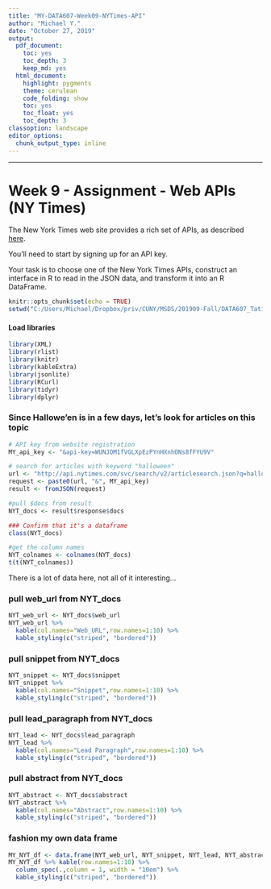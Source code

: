 ```yaml
---
title: "MY-DATA607-Week09-NYTimes-API"
author: "Michael Y."
date: "October 27, 2019"
output:
  pdf_document:
    toc: yes
    toc_depth: 3
    keep_md: yes
  html_document:
    highlight: pygments
    theme: cerulean
    code_folding: show
    toc: yes
    toc_float: yes
    toc_depth: 3
classoption: landscape
editor_options:
  chunk_output_type: inline
---
```

<style>
  .main-container {
    max-width: 1200px !important;
  }
</style>
---

# Week 9 - Assignment - Web APIs (NY Times)

The New York Times web site provides a rich set of APIs, as described [here](http://developer.nytimes.com/docs).

You’ll need to start by signing up for an API key.

Your task is to choose one of the New York Times APIs, construct an interface in R to read in the JSON data, and transform it into an R DataFrame. 


```r
knitr::opts_chunk$set(echo = TRUE)
setwd("C:/Users/Michael/Dropbox/priv/CUNY/MSDS/201909-Fall/DATA607_Tati_Andy/20191027_Week09")
```


#### Load libraries
```r
library(XML)
library(rlist)
library(knitr)
library(kableExtra)
library(jsonlite)
library(RCurl)
library(tidyr)
library(dplyr)
```



### Since Hallowe'en is in a few days, let's look for articles on this topic
```r

# API key from website registration
MY_api_key <- "&api-key=WUNJOM1fVGLXpEzPYnHXnhONs8fFYU9V"

# search for articles with keyword "halloween"
url <- "http://api.nytimes.com/svc/search/v2/articlesearch.json?q=halloween"
request <- paste0(url, "&", MY_api_key)
result <- fromJSON(request)

```

```r

#pull $docs from result
NYT_docs <- result$response$docs

### Confirm that it's a dataframe
class(NYT_docs)

#get the column names
NYT_colnames <- colnames(NYT_docs)
t(t(NYT_colnames))
```

There is a lot of data here, not all of it interesting...

### pull web_url from NYT_docs
```r
NYT_web_url <- NYT_docs$web_url
NYT_web_url %>% 
  kable(col.names="Web_URL",row.names=1:10) %>%  
  kable_styling(c("striped", "bordered"))
```

### pull snippet from NYT_docs
```r
NYT_snippet <- NYT_docs$snippet
NYT_snippet %>% 
  kable(col.names="Snippet",row.names=1:10) %>%  
  kable_styling(c("striped", "bordered"))
```


### pull lead_paragraph from NYT_docs
```r
NYT_lead <- NYT_docs$lead_paragraph
NYT_lead %>% 
  kable(col.names="Lead Paragraph",row.names=1:10) %>%  
  kable_styling(c("striped", "bordered"))
```

### pull abstract from NYT_docs
```r
NYT_abstract <- NYT_docs$abstract
NYT_abstract %>% 
  kable(col.names="Abstract",row.names=1:10) %>%  
  kable_styling(c("striped", "bordered"))
```

### fashion my own data frame
```r
MY_NYT_df <- data.frame(NYT_web_url, NYT_snippet, NYT_lead, NYT_abstract)
MY_NYT_df %>% kable(row.names=1:10) %>% 
  column_spec(.,column = 1, width = "10em") %>% 
  kable_styling(c("striped", "bordered"))
```
